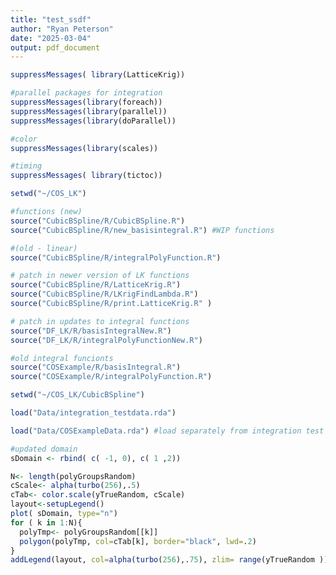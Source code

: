 ---
title: "test_ssdf"
author: "Ryan Peterson"
date: "2025-03-04"
output: pdf_document
---


```{r library}
suppressMessages( library(LatticeKrig))

#parallel packages for integration
suppressMessages(library(foreach))
suppressMessages(library(parallel))
suppressMessages(library(doParallel))

#color
suppressMessages(library(scales))

#timing
suppressMessages( library(tictoc))
```


```{r functions}
setwd("~/COS_LK")

#functions (new)
source("CubicBSpline/R/CubicBSpline.R")
source("CubicBSpline/R/new_basisintegral.R") #WIP functions

#(old - linear)
source("CubicBSpline/R/integralPolyFunction.R")

# patch in newer version of LK functions
source("CubicBSpline/R/LatticeKrig.R")
source("CubicBSpline/R/LKrigFindLambda.R")
source("CubicBSpline/R/print.LatticeKrig.R" )

# patch in updates to integral functions
source("DF_LK/R/basisIntegralNew.R")
source("DF_LK/R/integralPolyFunctionNew.R")

#old integral funcionts
source("COSExample/R/basisIntegral.R")
source("COSExample/R/integralPolyFunction.R")
```


```{r data}
setwd("~/COS_LK/CubicBSpline")

load("Data/integration_testdata.rda")

load("Data/COSExampleData.rda") #load separately from integration test data
```


```{r}
#updated domain
sDomain <- rbind( c( -1, 0), c( 1 ,2))

N<- length(polyGroupsRandom)
cScale<- alpha(turbo(256),.5)
cTab<- color.scale(yTrueRandom, cScale)
layout<-setupLegend()
plot( sDomain, type="n")
for ( k in 1:N){
  polyTmp<- polyGroupsRandom[[k]]
  polygon(polyTmp, col=cTab[k], border="black", lwd=.2)
}
addLegend(layout, col=alpha(turbo(256),.75), zlim= range(yTrueRandom ))
```


